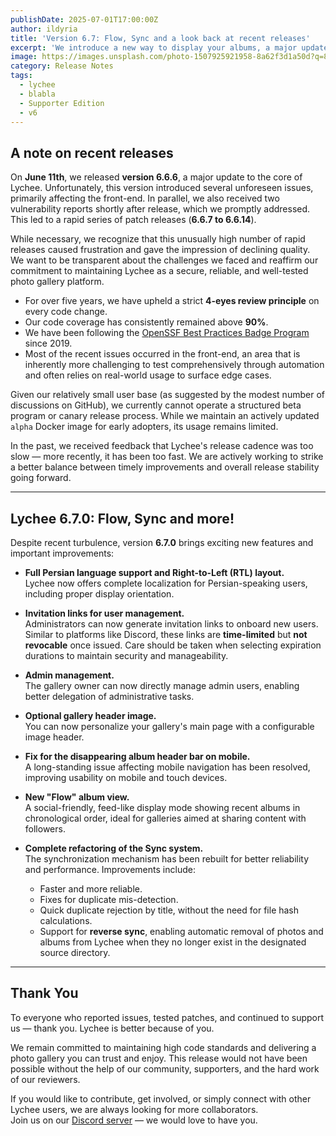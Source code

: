 ```yaml
---
publishDate: 2025-07-01T17:00:00Z
author: ildyria
title: 'Version 6.7: Flow, Sync and a look back at recent releases'
excerpt: 'We introduce a new way to display your albums, a major update on the sync feature, and more!'
image: https://images.unsplash.com/photo-1507925921958-8a62f3d1a50d?q=80&w=2352&auto=format&fit=crop&ixlib=rb-4.1.0&ixid=M3wxMjA3fDB8MHxwaG90by1wYWdlfHx8fGVufDB8fHx8fA%3D%3D
category: Release Notes
tags:
  - lychee
  - blabla
  - Supporter Edition
  - v6
---
```


## A note on recent releases

On **June 11th**, we released **version 6.6.6**, a major update to the core of Lychee. 
Unfortunately, this version introduced several unforeseen issues, primarily affecting the front-end. 
In parallel, we also received two vulnerability reports shortly after release, which we promptly addressed.
This led to a rapid series of patch releases (**6.6.7 to 6.6.14**).

While necessary, we recognize that this unusually high number of rapid releases caused frustration and gave the impression of declining quality.
We want to be transparent about the challenges we faced and reaffirm our commitment to maintaining Lychee as a secure, reliable, and well-tested photo gallery platform.

- For over five years, we have upheld a strict **4-eyes review principle** on every code change.
- Our code coverage has consistently remained above **90%**.
- We have been following the [OpenSSF Best Practices Badge Program](https://www.bestpractices.dev/en) since 2019.
- Most of the recent issues occurred in the front-end, an area that is inherently more challenging to test
  comprehensively through automation and often relies on real-world usage to surface edge cases.

Given our relatively small user base (as suggested by the modest number of discussions on GitHub),
we currently cannot operate a structured beta program or canary release process.
While we maintain an actively updated `alpha` Docker image for early adopters, its usage remains limited.

In the past, we received feedback that Lychee's release cadence was too slow — more recently, it has been too fast. We are actively working to strike a better balance between timely improvements and overall release stability going forward.

---

## Lychee 6.7.0: Flow, Sync and more!


Despite recent turbulence, version **6.7.0** brings exciting new features and important improvements:

- **Full Persian language support and Right-to-Left (RTL) layout.**  
  Lychee now offers complete localization for Persian-speaking users, including proper display orientation.

- **Invitation links for user management.**  
  Administrators can now generate invitation links to onboard new users.
  Similar to platforms like Discord, these links are **time-limited** but **not revocable** once issued.
  Care should be taken when selecting expiration durations to maintain security and manageability.

- **Admin management.**  
  The gallery owner can now directly manage admin users, enabling better delegation of administrative tasks.

- **Optional gallery header image.**  
  You can now personalize your gallery's main page with a configurable image header.

- **Fix for the disappearing album header bar on mobile.**  
  A long-standing issue affecting mobile navigation has been resolved, improving usability on mobile and touch devices.

- **New "Flow" album view.**  
  A social-friendly, feed-like display mode showing recent albums in chronological order, ideal for galleries aimed at sharing content with followers.

- **Complete refactoring of the Sync system.**  
  The synchronization mechanism has been rebuilt for better reliability and performance. Improvements include:
  - Faster and more reliable.
  - Fixes for duplicate mis-detection.
  - Quick duplicate rejection by title, without the need for file hash calculations.
  - Support for **reverse sync**, enabling automatic removal of photos and albums from Lychee when they no longer exist in the designated source directory.

---

## Thank You

To everyone who reported issues, tested patches, and continued to support us — thank you. Lychee is better because of you.

We remain committed to maintaining high code standards and delivering a photo gallery you can trust and enjoy.
This release would not have been possible without the help of our community, supporters, and the hard work of our reviewers.

If you would like to contribute, get involved, or simply connect with other Lychee users, we are always looking for more collaborators.  
Join us on our [Discord server](https://discord.gg/JMPvuRQcTf) — we would love to have you.
